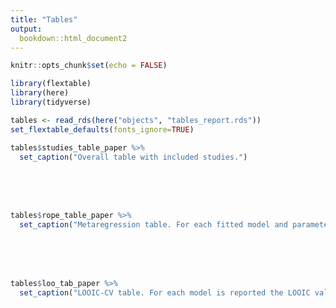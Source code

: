 ```yaml
---
title: "Tables"
output: 
  bookdown::html_document2
---
```


```r
knitr::opts_chunk$set(echo = FALSE)

library(flextable)
library(here)
library(tidyverse)

tables <- read_rds(here("objects", "tables_report.rds"))
set_flextable_defaults(fonts_ignore=TRUE)
```

```r
tables$studies_table_paper %>% 
  set_caption("Overall table with included studies.")
```

<br/>
<br/>
<br/>


```r
tables$rope_table_paper %>% 
  set_caption("Metaregression table. For each fitted model and parameter is reported the posterior distribution summary using the median as point estimate and the 89% HPDI. Furthermore for relevant parameters is reported the percentage of the 89% HPDI within/outside the ROPE.")
```

<br/>
<br/>
<br/>

```r
tables$loo_tab_paper %>% 
  set_caption("LOOIC-CV table. For each model is reported the LOOIC value, the standard error, the associated weight and the percentage of explained heterogeneity")
```